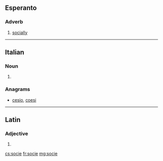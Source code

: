 ==Esperanto==

===Adverb===
{{eo-head}}

# [[socially]]

----

==Italian==

===Noun===
{{head|it|plural|g=f}}

# {{plural of|socia|lang=it}}

===Anagrams===
* [[cesio#Italian|cesio]], [[coesi#Italian|coesi]]

----

==Latin==

===Adjective===
{{la-adj-form|socie}}

# {{inflection of|socius||voc|m|s|lang=la}}

[[cs:socie]]
[[fr:socie]]
[[mg:socie]]